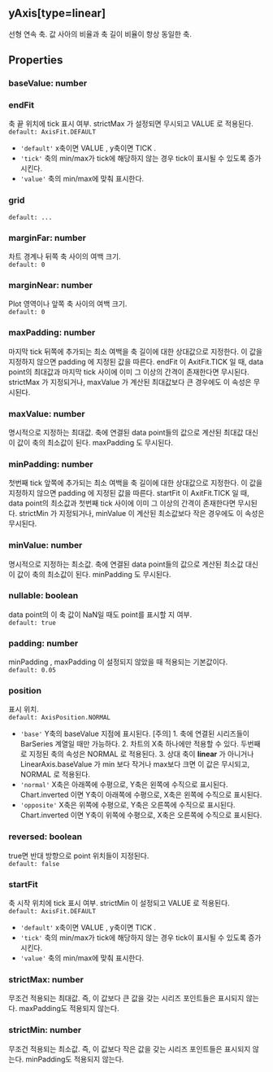 ## yAxis[type=linear]
선형 연속 축.
값 사아의 비율과 축 길이 비율이 항상 동일한 축.
## Properties

### baseValue: number

### endFit
축 끝 위치에 tick 표시 여부.
 strictMax 가 설정되면 무시되고  VALUE 로 적용된다.  
`default: AxisFit.DEFAULT`  
- `'default'` x축이면  VALUE , y축이면  TICK .
- `'tick'` 축의 min/max가 tick에 해당하지 않는 경우 tick이 표시될 수 있도록 증가 시킨다.
- `'value'` 축의 min/max에 맞춰 표시한다.
### grid
`default: ...`  

### marginFar: number
차트 경계나 뒤쪽 축 사이의 여백 크기.  
`default: 0`  

### marginNear: number
Plot 영역이나 앞쪽 축 사이의 여백 크기.  
`default: 0`  

### maxPadding: number
마지막 tick 뒤쪽에 추가되는 최소 여백을 축 길이에 대한 상대값으로 지정한다.
이 값을 지정하지 않으면  padding 에 지정된 값을 따른다.
 endFit 이  AxitFit.TICK 일 때,
data point의 최대값과 마지막 tick 사이에 이미 그 이상의 간격이 존재한다면 무시된다.
 strictMax 가 지정되거나,  maxValue 가 계산된 최대값보다 큰 경우에도 이 속성은 무시된다.  

### maxValue: number
명시적으로 지정하는 최대값.
축에 연결된 data point들의 값으로 계산된 최대값 대신 이 값이 축의 최소값이 된다.
 maxPadding 도 무시된다.  

### minPadding: number
첫번째 tick 앞쪽에 추가되는 최소 여백을 축 길이에 대한 상대값으로 지정한다.
이 값을 지정하지 않으면  padding 에 지정된 값을 따른다.
 startFit 이  AxitFit.TICK 일 때,
data point의 최소값과 첫번째 tick 사이에 이미 그 이상의 간격이 존재한다면 무시된다.
 strictMin 가 지정되거나,  minValue 이 계산된 최소값보다 작은 경우에도 이 속성은 무시된다.  

### minValue: number
명시적으로 지정하는 최소값.
축에 연결된 data point들의 값으로 계산된 최소값 대신 이 값이 축의 최소값이 된다.
 minPadding 도 무시된다.  

### nullable: boolean
data point의 이 축 값이 NaN일 때도 point를 표시할 지 여부.  
`default: true`  

### padding: number
minPadding ,  maxPadding 이 설정되지 않았을 때 적용되는 기본값이다.  
`default: 0.05`  

### position
표시 위치.  
`default: AxisPosition.NORMAL`  
- `'base'` Y축의 baseValue 지점에 표시된다.      [주의]   1. 축에 연결된 시리즈들이 BarSeries 계열일 때만 가능하다.  2. 차트의 X축 하나에만 적용할 수 있다. 두번째로 지정된 축의 속성은  NORMAL 로 적용된다.  3. 상대 축이 **linear** 가 아니거나  LinearAxis.baseValue 가 min 보다 작거나 max보다 크면 이 값은 무시되고,      NORMAL 로 적용된다.
- `'normal'` X축은 아래쪽에 수평으로, Y축은 왼쪽에 수직으로 표시된다.       Chart.inverted 이면 Y축이 아래쪽에 수평으로, X축은 왼쪽에 수직으로 표시된다.
- `'opposite'` X축은 위쪽에 수평으로, Y축은 오른쪽에 수직으로 표시된다.       Chart.inverted 이면 Y축이 위쪽에 수평으로, X축은 오른쪽에 수직으로 표시된다.
### reversed: boolean
true면 반대 방향으로 point 위치들이 지정된다.  
`default: false`  

### startFit
축 시작 위치에 tick 표시 여부.
 strictMin 이 설정되고  VALUE 로 적용된다.  
`default: AxisFit.DEFAULT`  
- `'default'` x축이면  VALUE , y축이면  TICK .
- `'tick'` 축의 min/max가 tick에 해당하지 않는 경우 tick이 표시될 수 있도록 증가 시킨다.
- `'value'` 축의 min/max에 맞춰 표시한다.
### strictMax: number
무조건 적용되는 최대값.
즉, 이 값보다 큰 값을 갖는 시리즈 포인트들은 표시되지 않는다.
maxPadding도 적용되지 않는다.  

### strictMin: number
무조건 적용되는 최소값.
즉, 이 값보다 작은 값을 갖는 시리즈 포인트들은 표시되지 않는다.
minPadding도 적용되지 않는다.  
